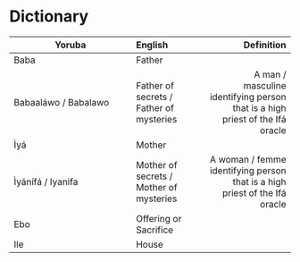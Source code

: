 # Dictionary

| Yoruba | English | Definition |
|----------|:-----|------:|
| Baba     | Father  | |
| Babaaláwo / Babalawo| Father of secrets / Father of mysteries | A man / masculine identifying person that is a high priest of the Ifá oracle |
| Ìyá      | Mother  | |
| Ìyánífá / Iyanifa | Mother of secrets / Mother of mysteries | A woman / femme identifying person that is a high priest of the Ifá oracle |
| Ebo | Offering or Sacrifice |
| Ile | House |